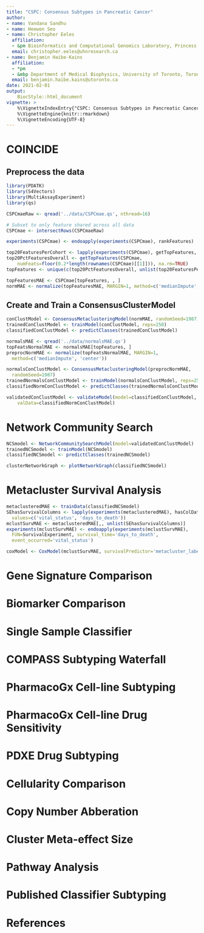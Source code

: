 ```yaml
---
title: "CSPC: Consensus Subtypes in Pancreatic Cancer"
author:
- name: Vandana Sandhu
- name: Heewon Seo
- name: Christopher Eeles
  affiliation:
  - &pm Bioinformatics and Computational Genomics Laboratory, Princess Margaret Cancer Center, University Health Network, Toronto, Ontario, Canada
  email: christopher.eeles@uhnresearch.ca
- name: Benjamin Haibe-Kains
  affiliation:
  - *pm
  - &mbp Department of Medical Biophysics, University of Toronto, Toronto, Canada
  email: benjamin.haibe.kains@utoronto.ca
date: 2021-02-01
output:
    BiocStyle::html_document
vignette: >
    %\VignetteIndexEntry{"CSPC: Consensus Subtypes in Pancreatic Cancer"}
    %\VignetteEngine{knitr::rmarkdown}
    %\VignetteEncoding{UTF-8}
---
```


# COINCIDE

## Preprocess the data

```r
library(PDATK)
library(S4Vectors)
library(MultiAssayExperiment)
library(qs)

CSPCmaeRaw <- qread('../data/CSPCmae.qs', nthread=16)

# Subset to only feature shared across all data
CSPCmae <- intersectRows(CSPCmaeRaw)
```

```r
experiments(CSPCmae) <- endoapply(experiments(CSPCmae), rankFeatures)

top20FeaturesPerCohort <- lapply(experiments(CSPCmae), getTopFeatures, numFeats=20)
top20PctFeaturesOverall <- getTopFeatures(CSPCmae, 
    numFeats=floor(0.2*length(rownames(CSPCmae)[[1]])), na.rm=TRUE)
topFeatures <- unique(c(top20PctFeaturesOverall, unlist(top20FeaturesPerCohort)))
```

```r
topFeaturesMAE <- CSPCmae[topFeatures, , ]
normMAE <- normalize(topFeaturesMAE, MARGIN=1, method=c('medianImpute', 'center', 'scale'))
```

## Create and Train a ConsensusClusterModel

```r
conClustModel <- ConsensusMetaclusteringModel(normMAE, randomSeed=1987)
trainedConClustModel <- trainModel(conClustModel, reps=250)
classifiedConClustModel <- predictClasses(trainedConClustModel)
```

```r
normalsMAE <- qread('../data/normalsMAE.qs')
topFeatsNormalMAE <- normalsMAE[topFeatures, ]
preprocNormMAE <- normalize(topFeatsNormalMAE, MARGIN=1, 
  method=c('medianImpute', 'center'))
```

```r
normalsConClustModel <- ConsensusMetaclusteringModel(preprocNormMAE, 
  randomSeed=1987)
trainedNormalsConClustModel <- trainModel(normalsConClustModel, reps=250)
classifiedNormConClustModel <- predictClasses(trainedNormalsConClustModel)
```

```r
validatedConClustModel <- validateModel(model=classifiedConClustModel, 
    valData=classifiedNormConClustModel)
```

# Network Community Search

```r
NCSmodel <- NetworkCommunitySearchModel(model=validatedConClustModel)
trainedNCSmodel <- trainModel(NCSmodel)
classifiedNCSmodel <- predictClasses(trainedNCSmodel)
```

```r
clusterNetworkGraph <- plotNetworkGraph(classifiedNCSmodel)
```

# Metacluster Survival Analysis

```r
metaclusteredMAE <- trainData(classifiedNCSmodel)
SEhasSurvivalColumns <- lapply(experiments(metaclusteredMAE), hasColDataColumns, 
  values=c('vital_status', 'days_to_death'))
mclustSurvMAE <- metaclusteredMAE[,, unlist(SEhasSurvivalColumns)]
experiments(mclustSurvMAE) <- endoapply(experiments(mclustSurvMAE), 
  FUN=SurvivalExperiment, survival_time='days_to_death', 
  event_occurred='vital_status')
```

```r
coxModel <- CoxModel(mclustSurvMAE, survivalPredictor='metacluster_label')
```

# Gene Signature Comparison




# Biomarker Comparison




# Single Sample Classifier




# COMPASS Subtyping Waterfall



# PharmacoGx Cell-line Subtyping




# PharmacoGx Cell-line Drug Sensitivity




# PDXE Drug Subtyping



# Cellularity Comparison




# Copy Number Abberation




# Cluster Meta-effect Size




# Pathway Analysis




# Published Classifier Subtyping



# References


